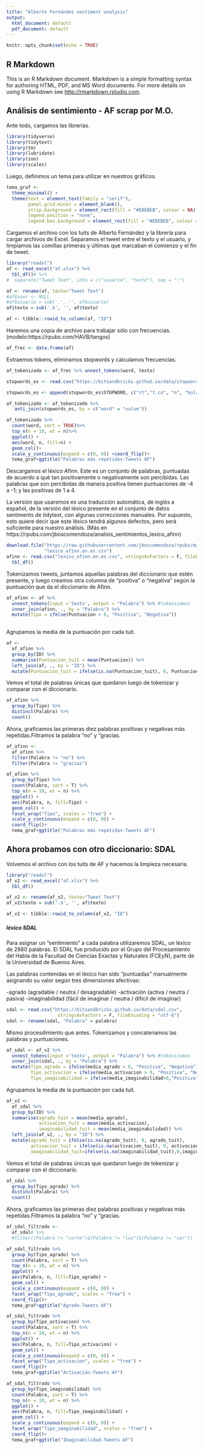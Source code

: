 ---
title: "Alberto Fernández sentiment analysis"
output:
  html_document: default
  pdf_document: default
---

```{r setup, include=FALSE}
knitr::opts_chunk$set(echo = TRUE)
```

## R Markdown

This is an R Markdown document. Markdown is a simple formatting syntax for authoring HTML, PDF, and MS Word documents. For more details on using R Markdown see <http://rmarkdown.rstudio.com>.

## Análisis de sentimiento - AF scrap por M.O.

Ante todo, cargamos las librerías.
```{r include=FALSE}
library(tidyverse)
library(tidytext)
library(tm)
library(lubridate)
library(zoo)
library(scales)
```

Luego, definimos un tema para utilizar en nuestros gráficos.

```{r}
tema_graf <-
  theme_minimal() +
  theme(text = element_text(family = "serif"),
        panel.grid.minor = element_blank(),
        strip.background = element_rect(fill = "#EBEBEB", colour = NA),
        legend.position = "none",
        legend.box.background = element_rect(fill = "#EBEBEB", colour = NA))
```

Cargamos el archivo con los tuits de Alberto Fernández y la librería para cargar archivos de Excel. Separamos el tweet entre el texto y el usuario, y limpiamos las comillas primeras y últimas que marcaban el comienzo y el fin de tweet.

```{r echo=T, results='hide'}
library("readxl")
af <- read_excel("af.xlsx") %>% 
  tbl_df()# %>% 
#  separate("Tweet Text", into = c("usuario", "texto"), sep = ":")

af <- rename(af, texto="Tweet Text")
#af$user <- NULL
#af$usuario = sub('.', '', af$usuario)
af$texto = sub('.$', '', af$texto)

af <- tibble::rowid_to_column(af, "ID")
```

Haremos una copia de archivo para trabajar sólo con frecuencias. (modelo:https://rpubs.com/HAVB/tangos)

```{r}
af_frec <- data.frame(af)
```

Extraemos tokens, eliminamos stopwords y calculamos frecuencias.

```{r}
af_tokenizado <- af_frec %>% unnest_tokens(word, texto)

stopwords_es <- read.csv("https://bitsandbricks.github.io/data/stopwords_es.csv",stringsAsFactors = FALSE)

stopwords_es <- append(stopwords_es$STOPWORD, c("rt","t.co", "n", "hola", "https","http","q"))%>% tbl_df()

af_tokenizado <- af_tokenizado %>% 
   anti_join(stopwords_es, by = c("word" = "value"))

af_tokenizado %>% 
  count(word, sort = TRUE)%>%
  top_n(n = 10, wt = n)%>%
  ggplot() +
  aes(word, n, fill=n) +
  geom_col()+
  scale_y_continuous(expand = c(0, 0)) +coord_flip()+
  tema_graf+ggtitle("Palabras más repetidas-Tweets AF")
```

Descargamos el léxico Afinn. Este es un conjunto de palabras, puntuadas de acuerdo a qué tan positivamente o negativamente son percibidas. Las palabras que son percibidas de manera positiva tienen puntuaciones de -4 a -1; y las positivas de 1 a 4.

La versión que usaremos es una traducción automática, de inglés a español, de la versión del léxico presente en el conjunto de datos sentiments de tidytext, con algunas correcciones manuales. Por supuesto, esto quiere decir que este léxico tendrá algunos defectos, pero será suficiente para nuestro análisis. (Más en https://rpubs.com/jboscomendoza/analisis_sentimientos_lexico_afinn)

```{r}
download.file("https://raw.githubusercontent.com/jboscomendoza/rpubs/master/sentimientos_afinn/lexico_afinn.en.es.csv",
              "lexico_afinn.en.es.csv")
afinn <- read.csv("lexico_afinn.en.es.csv", stringsAsFactors = F, fileEncoding = "latin1") %>% 
  tbl_df()
```

Tokenizamos tweets, juntamos aquellas palabras del diccionario que estén presente, y luego creamos otra columna de "positiva" o "negativa" según la puntuación que da el diccionario de Afinn.

```{r}
af_afinn <- af %>%
  unnest_tokens(input ='texto', output = "Palabra") %>% #tokenizamos
  inner_join(afinn, ., by = "Palabra") %>% 
  mutate(Tipo = ifelse(Puntuacion > 0, "Positiva", "Negativa"))
 
```

Agrupamos la media de la puntuación por cada tuit.

```{r}
af <-
  af_afinn %>%
  group_by(ID) %>%
  summarise(Puntuacion_tuit = mean(Puntuacion)) %>%
  left_join(af, ., by = "ID") %>% 
  mutate(Puntuacion_tuit = ifelse(is.na(Puntuacion_tuit), 0, Puntuacion_tuit))
```

Vemos el total de palabras únicas que quedaron luego de tokenizar y comparar con el diccionario.

```{r}
af_afinn %>% 
  group_by(Tipo) %>% 
  distinct(Palabra) %>% 
  count()
```

Ahora, graficamos las primeras diez palabras positivas y negativas más repetidas.Filtramos la palabra "no" y "gracias.

```{r}
af_afinn <-
  af_afinn %>%
  filter(Palabra != "no") %>% 
  filter(Palabra != "gracias")

af_afinn %>%
  group_by(Tipo) %>%
  count(Palabra, sort = T) %>%
  top_n(n = 10, wt = n) %>%
  ggplot() +
  aes(Palabra, n, fill=Tipo) +
  geom_col() +
  facet_wrap("Tipo", scales = "free") +
  scale_y_continuous(expand = c(0, 0)) +
  coord_flip()+
  tema_graf+ggtitle("Palabras más repetidas-Tweets AF")

```

## Ahora probamos con otro diccionario: SDAL

Volvemos el archivo con los tuits de AF y hacemos la limpieza necesaria.

```{r echo=T, results='hide'}
library("readxl")
af_v2 <- read_excel("af.xlsx") %>% 
  tbl_df()

af_v2 <- rename(af_v2, texto="Tweet Text")
af_v2$texto = sub('.$', '', af$texto)

af_v2 <- tibble::rowid_to_column(af_v2, "ID")
```

##### léxico SDAL

Para asignar un “sentimiento” a cada palabra utilizaremos SDAL, un léxico de 2880 palabras. El SDAL fue producido por el Grupo del Procesamiento del Habla de la Facultad de Ciencias Exactas y Naturales (FCEyN), parte de la Universidad de Buenos Aires.

Las palabras contenidas en el léxico han sido “puntuadas” manualmente asignando su valor según tres dimensiones afectivas:

-agrado (agradable / neutra / desagradable)
-activación (activa / neutra / pasiva)
-imaginabilidad (fácil de imaginar / neutra / difícil de imaginar)

```{r}
sdal <- read.csv("https://bitsandbricks.github.io/data/sdal.csv", 
                   stringsAsFactors = F, fileEncoding = "utf-8")
sdal <- rename(sdal, "Palabra" = palabra)
```

Mismo procesdimiento que antes. Tokenizamos y concatenamos las palabras y puntuaciones.

```{r}
af_sdal <- af_v2 %>%
  unnest_tokens(input ='texto', output = "Palabra") %>% #tokenizamos
  inner_join(sdal, ., by = "Palabra") %>% 
  mutate(Tipo_agrado = ifelse(media_agrado > 0, "Positiva", "Negativa"),
         Tipo_activacion = ifelse(media_activacion > 0, "Positiva", "Negativa"),
         Tipo_imaginabilidad = ifelse(media_imaginabilidad>0,"Positiva","Negativa"))
```

Agrupamos la media de la puntuación por cada tuit.

```{r}
af_v2 <-
  af_sdal %>%
  group_by(ID) %>%
  summarise(agrado_tuit = mean(media_agrado),
            activacion_tuit = mean(media_activacion),
            imaginabilidad_tuit = mean(media_imaginabilidad)) %>%
  left_join(af_v2, ., by = "ID") %>% 
  mutate(agrado_tuit = ifelse(is.na(agrado_tuit), 0, agrado_tuit),
         activacion_tuit = ifelse(is.na(activacion_tuit), 0, activacion_tuit),
         imaginabilidad_tuit=ifelse(is.na(imaginabilidad_tuit),0,imaginabilidad_tuit))
```

Vemos el total de palabras únicas que quedaron luego de tokenizar y comparar con el diccionario.

```{r}
af_sdal %>% 
  group_by(Tipo_agrado) %>% 
  distinct(Palabra) %>% 
  count()
```

Ahora, graficamos las primeras diez palabras positivas y negativas más repetidas.Filtramos la palabra "no" y "gracias.

```{r}
af_sdal_filtrado <-
  af_sdal# %>%
  #filter((Palabra != "corte")&(Palabra != "luz")&(Palabra != "ser"))

af_sdal_filtrado %>%
  group_by(Tipo_agrado) %>%
  count(Palabra, sort = T) %>%
  top_n(n = 10, wt = n) %>%
  ggplot() +
  aes(Palabra, n, fill=Tipo_agrado) +
  geom_col() +
  scale_y_continuous(expand = c(0, 0)) +
  facet_wrap("Tipo_agrado", scales = "free") +
  coord_flip()+
  tema_graf+ggtitle("Agrado-Tweets AF")

af_sdal_filtrado %>%
  group_by(Tipo_activacion) %>%
  count(Palabra, sort = T) %>%
  top_n(n = 10, wt = n) %>%
  ggplot() +
  aes(Palabra, n, fill=Tipo_activacion) +
  geom_col() +
  scale_y_continuous(expand = c(0, 0)) +
  facet_wrap("Tipo_activacion", scales = "free") +
  coord_flip()+
  tema_graf+ggtitle("Activación-Tweets AF")

af_sdal_filtrado %>%
  group_by(Tipo_imaginabilidad) %>%
  count(Palabra, sort = T) %>%
  top_n(n = 10, wt = n) %>%
  ggplot() +
  aes(Palabra, n, fill=Tipo_imaginabilidad) +
  geom_col() +
  scale_y_continuous(expand = c(0, 0)) +
  facet_wrap("Tipo_imaginabilidad", scales = "free") +
  coord_flip()+
  tema_graf+ggtitle("Imaginabilidad-Tweets AF")
```